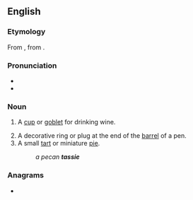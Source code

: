 {{also|Tassie}}
==English==

===Etymology===
From {{bor|en|fr|tasse||cup}}, from {{der|en|ar|طَاس||bowl, basin}}.

===Pronunciation===
* {{IPA|en|/ˈtæsi/}}
* {{rhymes|en|æsi|s=2}}

===Noun===
{{en-noun}}

# {{lb|en|Scotland}} A [[cup]] or [[goblet]] for drinking wine.
# A decorative ring or plug at the end of the [[barrel]] of a pen.
# A small [[tart]] or miniature [[pie]].
#: ''a pecan '''tassie'''''

===Anagrams===
* {{anagrams|en|a=aeisst|siesta|staies}}